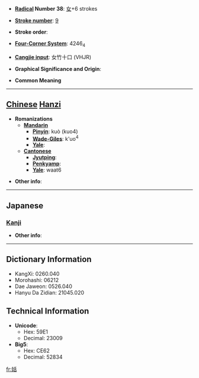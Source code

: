 * '''[[Wiktionary:Chinese radical index| Radical]] Number 38''': [[Wiktionary:Chinese radical index 女|女]]+6 strokes

* '''[[Wiktionary:Chinese total strokes index|Stroke number]]''': [[Wiktionary:Chinese total strokes index 9|9]]

* '''Stroke order''': 

* '''[[Wiktionary:Chinese four corner index|Four-Corner System]]''': 4246<sub>4</sub>

* '''[[Wiktionary:Chinese Cangjie index|Cangjie input]]''': 女竹十口 (VHJR)

* '''Graphical Significance and Origin''': 

* '''Common Meaning'''

----

== [[Chinese]] [[Hanzi]] ==

* '''Romanizations'''
** '''[[Mandarin]]'''
*** '''[[Pinyin]]''': kuò (kuo4)
*** '''[[Wade-Giles]]''': k'uo<sup>4</sup>
*** '''[[Yale]]''': 
** '''[[Cantonese]]'''
*** '''[[Jyutping]]''':
*** '''[[Penkyamp]]''': 
*** '''[[Yale]]''': waat6

* '''Other info''': 

----

==Japanese==
===[[Kanji]]===
{{kanji|on readings=[[かつ]] (katsu), [[かち]] (kachi)
|kun readings=[[あつかましい]] (atsukamashii), [[わるがしこい]] (warugashikoi)
}}

* '''Other info''':  

----

== Dictionary Information ==

* KangXi: 0260.040
* Morohashi: 06212
* Dae Jaweon: 0526.040
* Hanyu Da Zidian: 21045.020

== Technical Information ==

* '''Unicode''':
** Hex: 59E1
** Decimal: 23009
* '''Big5''':
** Hex: CE62
** Decimal: 52834

[[fr:姡]]